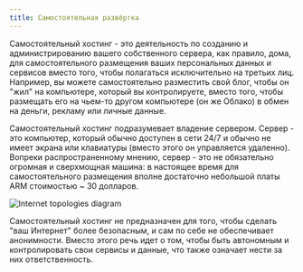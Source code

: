 ```yaml
---
title: Самостоятельная развёртка
---
```


Самостоятельный хостинг - это деятельность по созданию и администрированию вашего собственного сервера, как правило, дома, для самостоятельного размещения ваших персональных данных и сервисов вместо того, чтобы полагаться исключительно на третьих лиц. Например, вы можете самостоятельно разместить свой блог, чтобы он "жил" на компьютере, который вы контролируете, вместо того, чтобы размещать его на чьем-то другом компьютере (он же Облако) в обмен на деньги, рекламу или личные данные.

Самостоятельный хостинг подразумевает владение сервером. Сервер - это компьютер, который обычно доступен в сети 24/7 и обычно не имеет экрана или клавиатуры (вместо этого он управляется удаленно). Вопреки распространенному мнению, сервер - это не обязательно огромная и сверхмощная машина: в настоящее время для самостоятельного размещения вполне достаточно небольшой платы ARM стоимостью ~ 30 долларов.

![Internet topologies diagram](/img/internet_topologies.png)

Самостоятельный хостинг не предназначен для того, чтобы сделать "ваш Интернет" более безопасным, и сам по себе не обеспечивает анонимности. Вместо этого речь идет о том, чтобы быть автономным и контролировать свои сервисы и данные, что также означает нести за них ответственность.
